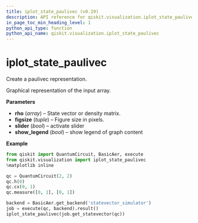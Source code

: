 ```yaml
---
title: iplot_state_paulivec (v0.19)
description: API reference for qiskit.visualization.iplot_state_paulivec in qiskit v0.19
in_page_toc_min_heading_level: 1
python_api_type: function
python_api_name: qiskit.visualization.iplot_state_paulivec
---
```


<span id="iplot-state-paulivec" />

# iplot\_state\_paulivec

<Function id="qiskit.visualization.iplot_state_paulivec" isDedicatedPage={true} github="https://github.com/qiskit/qiskit/tree/stable/0.14/qiskit/visualization/interactive/iplot_paulivec.py" signature="iplot_state_paulivec(rho, figsize=None, slider=False, show_legend=False)">
  Create a paulivec representation.

  Graphical representation of the input array.

  **Parameters**

  *   **rho** (*array*) – State vector or density matrix.
  *   **figsize** (*tuple*) – Figure size in pixels.
  *   **slider** (*bool*) – activate slider
  *   **show\_legend** (*bool*) – show legend of graph content

  **Example**

  ```python
  from qiskit import QuantumCircuit, BasicAer, execute
  from qiskit.visualization import iplot_state_paulivec
  %matplotlib inline

  qc = QuantumCircuit(2, 2)
  qc.h(0)
  qc.cx(0, 1)
  qc.measure([0, 1], [0, 1])

  backend = BasicAer.get_backend('statevector_simulator')
  job = execute(qc, backend).result()
  iplot_state_paulivec(job.get_statevector(qc))
  ```
</Function>

